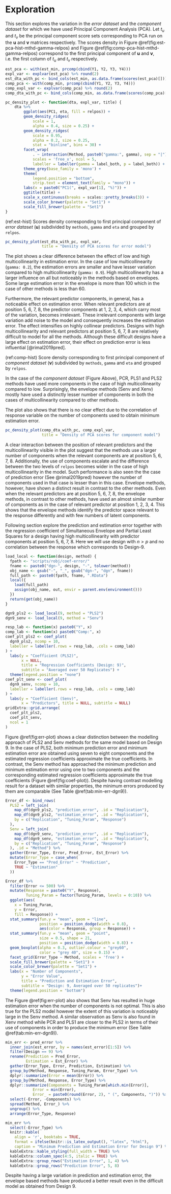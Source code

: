 # Exploration

This section explores the variation in the _error dataset_ and the _component dataset_ for which we have used Principal Component Analysis (PCA). Let $t_u$ and $t_v$ be the principal component score sets corresponding to PCA run on the $\mathbf{u}$ and $\mathbf{v}$ matrices respectively. The scores density in Figure \@ref(fig:est-pca-hist-mthd-gamma-relpos) and Figure \@ref(fig:comp-pca-hist-mthd-gamma-relpos) correspond to the first principal component of $\mathbf{u}$ and $\mathbf{v}$, i.e. the first column of $t_u$ and $t_v$ respectively.

```r
est_pca <- with(est_min, prcomp(cbind(Y1, Y2, Y3, Y4)))
expl_var <- explvar(est_pca) %>% round(2)
est_dta_with_pc <- bind_cols(est_min, as.data.frame(scores(est_pca)[]))
comp_pca <- with(comp_min, prcomp(cbind(Y1, Y2, Y3, Y4)))
comp_expl_var <- explvar(comp_pca) %>% round(2)
comp_dta_with_pc <- bind_cols(comp_min, as.data.frame(scores(comp_pca)[]))
```

```r
pc_density_plot <- function(dta, expl_var, title) {
    dta %>%
        ggplot(aes(PC1, eta, fill = relpos)) +
        geom_density_ridges(
            scale = 1,
            alpha = 0.4, size = 0.25) +
        geom_density_ridges(
            scale = 0.95,
            alpha = 0.2, size = 0.25,
            stat = "binline", bins = 30) +
        facet_wrap(
            . ~ interaction(Method, paste0("gamma:", gamma), sep = "|"),
            scales = 'free_x', ncol = 5,
            labeller = labeller(gamma = label_both, p = label_both)) +
        theme_grey(base_family = 'mono') +
        theme(
            legend.position = "bottom",
            strip.text = element_text(family = "mono")) +
        labs(x = paste0("PC1(", expl_var[1], "%)")) +
        ggtitle(title) +
        scale_x_continuous(breaks = scales::pretty_breaks(3)) +
        scale_color_brewer(palette = "Set1") +
        scale_fill_brewer(palette = "Set1")
}
```

(ref:est-hist) Scores density corresponding to first principal component of _error dataset_ ($\mathbf{u}$) subdivided by `methods`, `gamma` and `eta` and grouped by `relpos`.

```r
pc_density_plot(est_dta_with_pc, expl_var,
                title = "Density of PCA scores for error model")
```

The plot shows a clear difference between the effect of low and high multicollinearity in estimation error. In the case of low multicollinearity (`gamma: 0.2`), the estimation errors are smaller and have lesser variation compared to high multicollinearity (`gamma: 0.9`). High multicollinearity has a larger influence on all but noticeably in the methods based on envelopes. Some large estimation error in the envelope is more than 100 which in the case of other methods is less than 60.

Furthermore, the relevant predictor components, in general, has a noticeable effect on estimation error. When relevant predictors are at position 5, 6, 7, 8, the predictor components at 1, 2, 3, 4, which carry most of the variation, becomes irrelevant. These irrelevant components with large variation add noise to the model and consequently increases the estimation error. The effect intensifies on highly collinear predictors. Designs with high multicollinearity and relevant predictors at position 5, 6, 7, 8 are relatively difficult to model for all the methods. Although these difficult designs have a large effect on estimation error, their effect on prediction error is less influential [@rimal2019pred].

(ref:comp-hist) Score density corresponding to first principal component of _component dataset_ ($\mathbf{v}$) subdivided by `methods`, `gamma` and `eta` and grouped by `relpos`.

In the case of the _component dataset_ (Figure Above), PCR, PLS1 and PLS2 methods have used more components in the case of high multicollinearity compared to low. Surprisingly, the envelope methods (Senv and Xenv) mostly have used a distinctly lesser number of components in both the cases of multicollinearity compared to other methods.

The plot also shows that there is no clear effect due to the correlation of response variable on the number of components used to obtain minimum estimation error.

```r
pc_density_plot(comp_dta_with_pc, comp_expl_var,
                title = "Density of PCA scores for component model")
```


A clear interaction between the position of relevant predictors and the multicollinearity visible in the plot suggest that the methods use a larger number of components when the relevant components are at position 5, 6, 7, 8. Additionally, the use of components escalate and the difference between the two levels of `relpos` becomes wider in the case of high multicollinearity in the model. Such performance is also seen the the case of prediction error (See @rimal2019pred) however the number of components used in that case is lesser than in this case. Envelope methods, however, have shown a distinct result in contrast to the other methods. Even when the relevant predictors are at position 5, 6, 7, 8, the envelope methods, in contrast to other methods, have used an almost similar number of components as in the case of relevant predictor at position 1, 2, 3, 4. This shows that the envelope methods identify the predictor space relevant to the response differently and with few numbers of latent components.

Following section explore the prediction and estimation error together with the regression coefficient of Simultaneous Envelope and Partial Least Squares for a design having high multicollinearity with predictor components at position 5, 6, 7, 8. Here we will use design with $n>p$ and no correlation between the response which corresponds to Design-9.

```r
load_local <- function(design, method) {
  fpath <- "scripts/robj/coef-error/"
  fname <- paste0("dgn-", design, "-", tolower(method))
  obj_name <- gsub("-", "_", gsub("dgn-", "dgn", fname))
  full_path <- paste0(fpath, fname, ".RData")
  local({
    load(full_path)
    assign(obj_name, out, envir = parent.env(environment()))
  })
  return(get(obj_name))
}
```
```r
dgn9_pls2 <- load_local(9, method = "PLS2")
dgn9_senv <- load_local(9, method = "Senv")
```
```r
resp_lab <- function(x) paste0("Y", x)
comp_lab <- function(x) paste0("Comp:", x)
coef_plt_pls2 <- coef_plot(
  dgn9_pls2, ncomp = 10,
  labeller = labeller(.rows = resp_lab, .cols = comp_lab)
) +
  labs(y = "Coefficient (PLS2)",
       x = NULL, 
       title = "Regression Coefficients (Design: 9)", 
       subtitle = "Averaged over 50 Replicates") +
  theme(legend.position = "none")
coef_plt_senv <- coef_plot(
  dgn9_senv, ncomp = 10,
  labeller = labeller(.rows = resp_lab, .cols = comp_lab)
) +
  labs(y = "Coefficient (Senv)",
       x = "Predictors", title = NULL, subtitle = NULL)
gridExtra::grid.arrange(
  coef_plt_pls2,
  coef_plt_senv,
  ncol = 1
)
```

Figure \@ref(fig:err-plot) shows a clear distinction between the modelling approach of PLS2 and Senv methods for the same model based on Design 9. In the case of PLS2, both minimum prediction error and minimum estimation error are obtained using seven to eight components and the estimated regression coefficients approximate the true coefficients. In contrast, the Senv method has approached the minimum prediction and minimum estimation error using one to two components and the corresponding estimated regression coefficients approximate the true coefficients (Figure \@ref(fig:coef-plot)). Despite having contrast modelling result for a dataset with similar properties, the minimum errors produced by them are comparable (See Table \@ref(tab:min-err-dgn9)).

```r
Error_df <- bind_rows(
  PLS2 = left_join(
    map_df(dgn9_pls2, "prediction_error", .id = "Replication"),
    map_df(dgn9_pls2, "estimation_error", .id = "Replication"),
    by = c("Replication", "Tuning_Param", "Response")
  ),
  Senv = left_join(
    map_df(dgn9_senv, "prediction_error", .id = "Replication"),
    map_df(dgn9_senv, "estimation_error", .id = "Replication"),
    by = c("Replication", "Tuning_Param", "Response")
  ), .id = "Method") %>% 
  gather(Error_Type, Error, Pred_Error, Est_Error) %>% 
  mutate(Error_Type = case_when(
    Error_Type == "Pred_Error" ~ "Prediction",
    TRUE ~ "Estimation"
  ))
```
```r
Error_df %>% 
  filter(Error <= 500) %>% 
  mutate(Response = paste0("Y", Response),
         Tuning_Param = factor(Tuning_Param, levels = 0:10)) %>% 
  ggplot(aes(
    x = Tuning_Param,
    y = Error,
    fill = Response)) + 
  stat_summary(fun.y = "mean", geom = "line", 
               position = position_dodge(width = 0.8),
               aes(color = Response, group = Response)) +
  stat_summary(fun.y = "mean", geom = "point", 
               size = 0.5, shape = 21,
               position = position_dodge(width = 0.8)) +
  geom_boxplot(alpha = 0.3, outlier.colour = "grey60",
               color = "grey 40", size = 0.15) +
  facet_grid(Error_Type ~ Method, scales = 'free') +
  scale_fill_brewer(palette = "Set1") +
  scale_color_brewer(palette = "Set1") +
  labs(x = "Number of Components",
       y = "Error Value",
       title = "Prediction and Estimation Error",
       subtitle = "Design: 9, Averaged over 50 replicates")+
  theme(legend.position = "bottom")
```

The Figure \@ref(fig:err-plot) also shows that Senv has resulted in huge estimation error when the number of components is not optimal. This is also true for the PLS2 model however the extent of this variation is noticeably large in the Senv method. A similar observation as Senv is also found in Xenv method while PCR and PLS1 are closer to the PLS2 in terms of their use of components in order to produce the minimum error (See Table \@ref(tab:min-err-dgn9)).

```r
min_err <- pred_error %>% 
  inner_join(est_error, by = names(est_error)[1:5]) %>%
  filter(Design == 9) %>% 
  rename(Prediction = Pred_Error,
         Estimation = Est_Error) %>% 
  gather(Error_Type, Error, Prediction, Estimation) %>% 
  group_by(Method, Response, Tuning_Param, Error_Type) %>% 
  dplyr::summarize(Error = mean(Error)) %>% 
  group_by(Method, Response, Error_Type) %>% 
  dplyr::summarize(Components = Tuning_Param[which.min(Error)],
            Error = min(Error),
            Error_ = paste0(round(Error, 2), " (", Components, ")")) %>% 
  select(-Error, -Components) %>% 
  spread(Method, Error_) %>% 
  ungroup() %>% 
  arrange(Error_Type, Response)
```
```r
min_err %>% 
  select(-Error_Type) %>% 
  knitr::kable(
    align = 'r', booktabs = TRUE,
    format = ifelse(knitr::is_latex_output(), "latex", "html"),
    caption = "Minimum Prediction and Estimation Error for Design 9") %>% 
  kableExtra::kable_styling(full_width = TRUE) %>%
  kableExtra::column_spec(4:5, italic = TRUE) %>% 
  kableExtra::group_rows("Estimation Error", 1, 4) %>% 
  kableExtra::group_rows("Prediction Error", 5, 8)
```

Despite having a large variation in prediction and estimation error, the envelope based methods have produced a better result even in the difficult model as obtained from Design 9.

